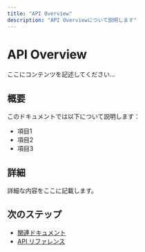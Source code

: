 ```yaml
---
title: "API Overview"
description: "API Overviewについて説明します"
---
```


# API Overview

ここにコンテンツを記述してください...

## 概要

このドキュメントでは以下について説明します：

- 項目1
- 項目2  
- 項目3

## 詳細

詳細な内容をここに記載します。

## 次のステップ

- [関連ドキュメント](../path/to/related-doc)
- [API リファレンス](../reference/api)
